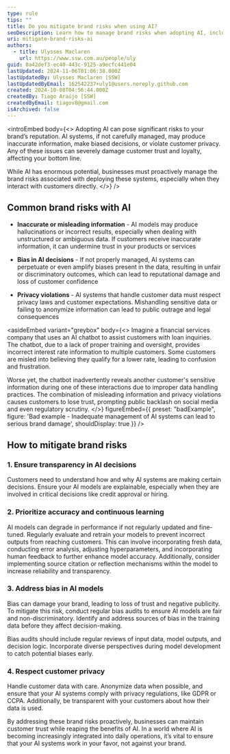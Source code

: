 ```yaml
---
type: rule
tips: ""
title: Do you mitigate brand risks when using AI?
seoDescription: Learn how to manage brand risks when adopting AI, including inaccurate outputs, privacy concerns, and maintaining customer trust.
uri: mitigate-brand-risks-ai
authors:
  - title: Ulysses Maclaren
    url: https://www.ssw.com.au/people/uly
guid: 0a42def3-ec40-443c-9125-a9ecfc441e04
lastUpdated: 2024-11-06T01:06:38.000Z
lastUpdatedBy: Ulysses Maclaren [SSW]
lastUpdatedByEmail: 162542237+uly1@users.noreply.github.com
created: 2024-10-08T04:56:44.000Z
createdBy: Tiago Araújo [SSW]
createdByEmail: tiagov8@gmail.com
isArchived: false
---
```

<introEmbed
  body={<>
Adopting AI can pose significant risks to your brand’s reputation. AI systems, if not carefully managed, may produce inaccurate information, make biased decisions, or violate customer privacy. Any of these issues can severely damage customer trust and loyalty, affecting your bottom line.

While AI has enormous potential, businesses must proactively manage the brand risks associated with deploying these systems, especially when they interact with customers directly.
  </>}
/>
## Common brand risks with AI

* **Inaccurate or misleading information** - AI models may produce hallucinations or incorrect results, especially when dealing with unstructured or ambiguous data. If customers receive inaccurate information, it can undermine trust in your products or services

* **Bias in AI decisions** - If not properly managed, AI systems can perpetuate or even amplify biases present in the data, resulting in unfair or discriminatory outcomes, which can lead to reputational damage and loss of customer confidence

* **Privacy violations** - AI systems that handle customer data must respect privacy laws and customer expectations. Mishandling sensitive data or failing to anonymize information can lead to public outrage and legal consequences

<asideEmbed
  variant="greybox"
  body={<>
    Imagine a financial services company that uses an AI chatbot to assist customers with loan inquiries. The chatbot, due to a lack of proper training and oversight, provides incorrect interest rate information to multiple customers. Some customers are misled into believing they qualify for a lower rate, leading to confusion and frustration.

Worse yet, the chatbot inadvertently reveals another customer's sensitive information during one of these interactions due to improper data handling practices. The combination of misleading information and privacy violations causes customers to lose trust, prompting public backlash on social media and even regulatory scrutiny.
  </>}
  figureEmbed={{
    preset: "badExample",
    figure: 'Bad example - Inadequate management of AI systems can lead to serious brand damage',
    shouldDisplay: true
  }}
/>

## How to mitigate brand risks

### 1. Ensure transparency in AI decisions

Customers need to understand how and why AI systems are making certain decisions. Ensure your AI models are explainable, especially when they are involved in critical decisions like credit approval or hiring.

### 2. Prioritize accuracy and continuous learning

AI models can degrade in performance if not regularly updated and fine-tuned. Regularly evaluate and retrain your models to prevent incorrect outputs from reaching customers. This can involve incorporating fresh data, conducting error analysis, adjusting hyperparameters, and incorporating human feedback to further enhance model accuracy. Additionally, consider implementing source citation or reflection mechanisms within the model to increase reliability and transparency.

### 3. Address bias in AI models

Bias can damage your brand, leading to loss of trust and negative publicity. To mitigate this risk, conduct regular bias audits to ensure AI models are fair and non-discriminatory. Identify and address sources of bias in the training data before they affect decision-making.

Bias audits should include regular reviews of input data, model outputs, and decision logic. Incorporate diverse perspectives during model development to catch potential biases early.

### 4. Respect customer privacy

Handle customer data with care. Anonymize data when possible, and ensure that your AI systems comply with privacy regulations, like GDPR or CCPA. Additionally, be transparent with your customers about how their data is used.

By addressing these brand risks proactively, businesses can maintain customer trust while reaping the benefits of AI. In a world where AI is becoming increasingly integrated into daily operations, it’s vital to ensure that your AI systems work in your favor, not against your brand.
